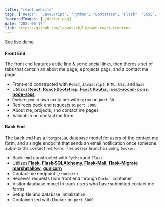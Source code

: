 ```yaml
---
title: "react-website"
tags: ["React", "JavaScript", "Python", "Bootstrap", "Flask", "SCSS", "Docker", "SQL", "REST"]
featuredImages: [./docker.png]
date: "2021-06-17"
link: https://github.com/leowotzak/ljweweb-react-frontend
---
```



[See live demo](https://hungry-shirley-bd8024.netlify.app/)

#### Front End  

The front end features a title line & some social links, then theres a set of tabs that contain an about me page, a projects page, and a contact me page.

* Front-end constructed with `React`, `Javascript`, `HTML`, `CSS`, and `Sass`
* Utilizes [**React**](<https://reactjs.org/>), [**React-Bootstrap**](https://react-bootstrap.github.io/), [**React Router**](https://reactrouter.com/), [**react-social-icons**](https://www.npmjs.com/package/react-social-icons), [**node-sass**](https://www.npmjs.com/package/node-sass)
* `Dockerized` in own container with `nginx` on `port 80`  
* Redirects back end requests to `port 5000`
* About me, projects, and contact me pages
* Validation on contact me form

#### Back End

The back end has a `PostgreSQL` database model for users of the contact me form, and a single endpoint that 
sends an email notification once someone submits the contact me form. The server launches using `Docker`.

* Back-end constructed with `Python` and `Flask`
* Utilizes [**Flask**](<https://github.com/pallets/flask>), [**Flask-SQLAlchemy**](<https://flask-sqlalchemy.palletsprojects.com/en/2.x/>), [**Flask-Mail**](<https://pythonhosted.org/Flask-Mail/>), [**Flask-Migrate**](<https://flask-migrate.readthedocs.io/en/latest/>), [**marshmallow**](<https://marshmallow.readthedocs.io/en/stable/>), [**gunicorn**](<https://gunicorn.org/>)
* Contact me endpoint `(/contact)`
* Receives requests from front end through `Docker` container
* Visitor database model to track users who have submitted contact me forms
* Setup file and database initialization
* Containerized with Docker on `port 5000`